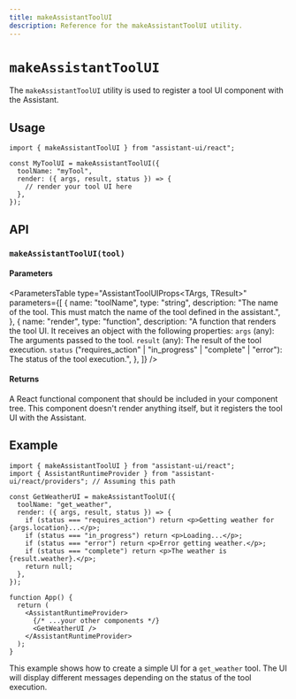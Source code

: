```yaml
---
title: makeAssistantToolUI
description: Reference for the makeAssistantToolUI utility.
---
```



# `makeAssistantToolUI`

The `makeAssistantToolUI` utility is used to register a tool UI component with the Assistant.

## Usage

```tsx
import { makeAssistantToolUI } from "assistant-ui/react";

const MyToolUI = makeAssistantToolUI({
  toolName: "myTool",
  render: ({ args, result, status }) => {
    // render your tool UI here
  },
});
```

## API

### `makeAssistantToolUI(tool)`

#### Parameters

<ParametersTable
  type="AssistantToolUIProps<TArgs, TResult>"
  parameters={[
    {
      name: "toolName",
      type: "string",
      description: "The name of the tool. This must match the name of the tool defined in the assistant.",
    },
    {
      name: "render",
      type: "function",
      description: "A function that renders the tool UI. It receives an object with the following properties: `args` (any): The arguments passed to the tool. `result` (any): The result of the tool execution. `status` (\"requires_action\" | \"in_progress\" | \"complete\" | \"error\"): The status of the tool execution.",
    },
  ]}
/>

#### Returns

A React functional component that should be included in your component tree. This component doesn't render anything itself, but it registers the tool UI with the Assistant.

## Example

```tsx
import { makeAssistantToolUI } from "assistant-ui/react";
import { AssistantRuntimeProvider } from "assistant-ui/react/providers"; // Assuming this path

const GetWeatherUI = makeAssistantToolUI({
  toolName: "get_weather",
  render: ({ args, result, status }) => {
    if (status === "requires_action") return <p>Getting weather for {args.location}...</p>;
    if (status === "in_progress") return <p>Loading...</p>;
    if (status === "error") return <p>Error getting weather.</p>;
    if (status === "complete") return <p>The weather is {result.weather}.</p>;
    return null;
  },
});

function App() {
  return (
    <AssistantRuntimeProvider>
      {/* ...your other components */}
      <GetWeatherUI />
    </AssistantRuntimeProvider>
  );
}
```
This example shows how to create a simple UI for a `get_weather` tool. The UI will display different messages depending on the status of the tool execution.
